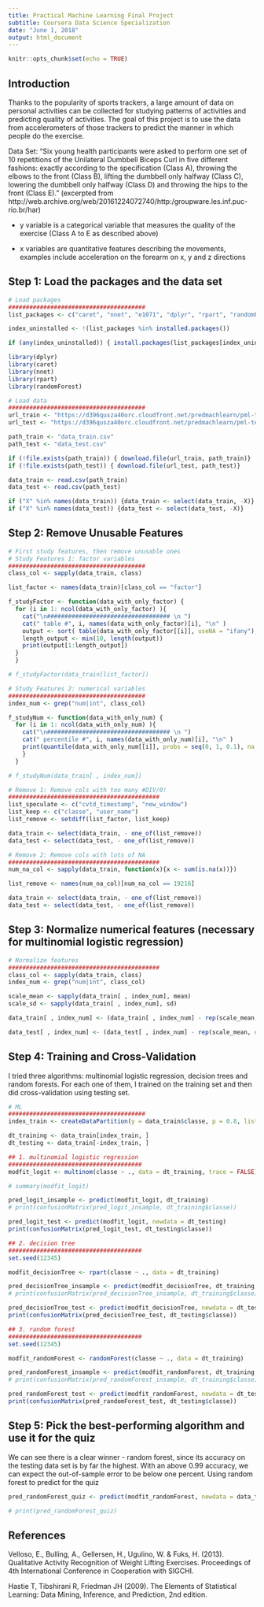 ---
title: Practical Machine Learning Final Project
subtitle: Coursera Data Science Specialization
date: "June 1, 2018"
output: html_document
---

```{r setup, include=FALSE}
knitr::opts_chunk$set(echo = TRUE)
```

## Introduction 

Thanks to the popularity of sports trackers, a large amount of data on personal activities can be collected for studying patterns of activities and predicting quality of activities. The goal of this project is to use the data from accelerometers of those trackers to predict the manner in which people do the exercise.

Data Set: "Six young health participants were asked to perform one set of 10 repetitions of the Unilateral Dumbbell Biceps Curl in five different fashions: exactly according to the specification (Class A), throwing the elbows to the front (Class B), lifting the dumbbell only halfway (Class C), lowering the dumbbell only halfway (Class D) and throwing the hips to the front (Class E)."
(excerpted from http://web.archive.org/web/20161224072740/http:/groupware.les.inf.puc-rio.br/har)

* y variable is a categorical variable that measures the quality of the exercise (Class A to E as described above)

* x variables are quantitative features describing the movements, examples include acceleration on the forearm on x, y and z directions

## Step 1: Load the packages and the data set

```{r eval=TRUE, echo=TRUE, message=FALSE, warning=FALSE}
# Load packages
#######################################
list_packages <- c("caret", "nnet", "e1071", "dplyr", "rpart", "randomForest")

index_uninstalled <- !(list_packages %in% installed.packages())

if (any(index_uninstalled)) { install.packages(list_packages[index_uninstalled]) }

library(dplyr)
library(caret)
library(nnet)
library(rpart)
library(randomForest)

# Load data
#######################################
url_train <- "https://d396qusza40orc.cloudfront.net/predmachlearn/pml-training.csv"
url_test <- "https://d396qusza40orc.cloudfront.net/predmachlearn/pml-testing.csv"

path_train <- "data_train.csv"
path_test <- "data_test.csv"

if (!file.exists(path_train)) { download.file(url_train, path_train)}
if (!file.exists(path_test)) { download.file(url_test, path_test)}

data_train <- read.csv(path_train)
data_test <- read.csv(path_test)

if ("X" %in% names(data_train)) {data_train <- select(data_train, -X)}
if ("X" %in% names(data_test)) {data_test <- select(data_test, -X)}
```

## Step 2: Remove Unusable Features

```{r echo=TRUE}
# First study features, then remove unusable ones
# Study Features 1: factor variables
#######################################
class_col <- sapply(data_train, class)

list_factor <- names(data_train)[class_col == "factor"]

f_studyFactor <- function(data_with_only_factor) {
  for (i in 1: ncol(data_with_only_factor) ){
    cat("\n################################### \n ")
    cat(" table #", i, names(data_with_only_factor)[i], "\n" )
    output <- sort( table(data_with_only_factor[[i]], useNA = "ifany"), decreasing = T)
    length_output <- min(10, length(output))
    print(output[1:length_output])
  }
  }

# f_studyFactor(data_train[list_factor])

# Study Features 2: numerical variables
#######################################
index_num <- grep("num|int", class_col)

f_studyNum <- function(data_with_only_num) {
  for (i in 1: ncol(data_with_only_num) ){
    cat("\n################################### \n ")
    cat(" percentile #", i, names(data_with_only_num)[i], "\n" )
    print(quantile(data_with_only_num[[i]], probs = seq(0, 1, 0.1), na.rm = TRUE ))
    }
  }

# f_studyNum(data_train[ , index_num])

# Remove 1: Remove cols with too many #DIV/0!
###########################################
list_speculate <- c("cvtd_timestamp", "new_window")
list_keep <- c("classe", "user_name")
list_remove <- setdiff(list_factor, list_keep)

data_train <- select(data_train, - one_of(list_remove))
data_test <- select(data_test, - one_of(list_remove))

# Remove 2: Remove cols with lots of NA
###########################################
num_na_col <- sapply(data_train, function(x){x <- sum(is.na(x))})

list_remove <- names(num_na_col)[num_na_col == 19216]

data_train <- select(data_train, - one_of(list_remove))
data_test <- select(data_test, - one_of(list_remove))
```
## Step 3: Normalize numerical features (necessary for multinomial logistic regression)

```{r echo=TRUE}
# Normalize features
###########################################
class_col <- sapply(data_train, class)
index_num <- grep("num|int", class_col)

scale_mean <- sapply(data_train[ , index_num], mean)
scale_sd <- sapply(data_train[ , index_num], sd)

data_train[ , index_num] <- (data_train[ , index_num] - rep(scale_mean, each = nrow(data_train)))/rep(scale_sd, each = nrow(data_train))

data_test[ , index_num] <- (data_test[ , index_num] - rep(scale_mean, each = nrow(data_test)))/rep(scale_sd, each = nrow(data_test))
```

## Step 4: Training and Cross-Validation
I tried three algorithms: multinomial logistic regression, decision trees and random forests.
For each one of them, I trained on the training set and then did cross-validation using testing set.
```{r echo=TRUE}
# ML
#######################################
index_train <- createDataPartition(y = data_train$classe, p = 0.8, list = FALSE)

dt_training <- data_train[index_train, ]
dt_testing <- data_train[-index_train, ]

## 1. multinomial logistic regression
######################################
modfit_logit <- multinom(classe ~ ., data = dt_training, trace = FALSE)

# summary(modfit_logit)

pred_logit_insample <- predict(modfit_logit, dt_training)
# print(confusionMatrix(pred_logit_insample, dt_training$classe))

pred_logit_test <- predict(modfit_logit, newdata = dt_testing)
print(confusionMatrix(pred_logit_test, dt_testing$classe))
```
```{r echo=TRUE}
## 2. decision tree
######################################
set.seed(12345)

modfit_decisionTree <- rpart(classe ~ ., data = dt_training)

pred_decisionTree_insample <- predict(modfit_decisionTree, dt_training, type = "class")
# print(confusionMatrix(pred_decisionTree_insample, dt_training$classe))

pred_decisionTree_test <- predict(modfit_decisionTree, newdata = dt_testing, type = "class")
print(confusionMatrix(pred_decisionTree_test, dt_testing$classe))
```
```{r echo=TRUE}
## 3. random forest
######################################
set.seed(12345)

modfit_randomForest <- randomForest(classe ~ ., data = dt_training)

pred_randomForest_insample <- predict(modfit_randomForest, dt_training, type = "class")
# print(confusionMatrix(pred_randomForest_insample, dt_training$classe))

pred_randomForest_test <- predict(modfit_randomForest, newdata = dt_testing, type = "class")
print(confusionMatrix(pred_randomForest_test, dt_testing$classe))
```


## Step 5: Pick the best-performing algorithm and use it for the quiz 
We can see there is a clear winner - random forest, since its accuracy on the testing data set is by far the highest. With an above 0.99 accuracy, we can expect the out-of-sample error to be below one percent.
Using random forest to predict for the quiz
```{r}
pred_randomForest_quiz <- predict(modfit_randomForest, newdata = data_test[ , -57], type = "class")

# print(pred_randomForest_quiz)
```

## References
Velloso, E., Bulling, A., Gellersen, H., Ugulino, W. & Fuks, H. (2013). Qualitative Activity Recognition of Weight Lifting Exercises. Proceedings of 4th International Conference in Cooperation with SIGCHI.

Hastie T, Tibshirani R, Friedman JH (2009). The Elements of Statistical Learning: Data Mining, Inference, and Prediction, 2nd edition.



